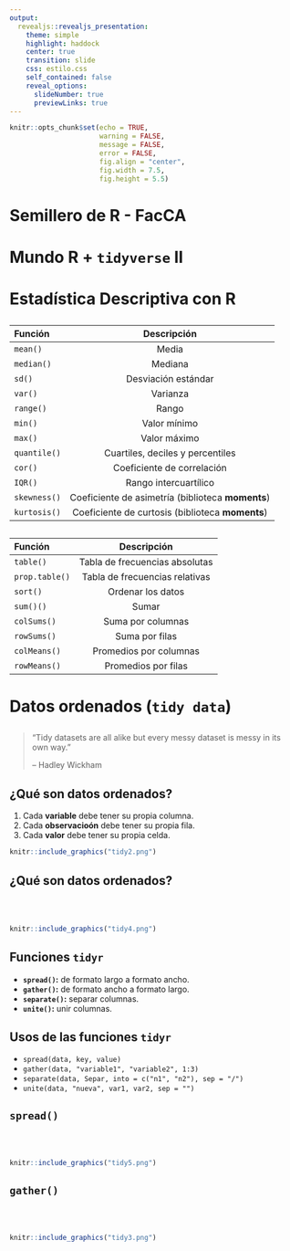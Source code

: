 ```yaml
---
output: 
  revealjs::revealjs_presentation:
    theme: simple
    highlight: haddock
    center: true
    transition: slide
    css: estilo.css
    self_contained: false
    reveal_options:
      slideNumber: true
      previewLinks: true
---
```


```r
knitr::opts_chunk$set(echo = TRUE,
                      warning = FALSE,
                      message = FALSE,
                      error = FALSE,
                      fig.align = "center",
                      fig.width = 7.5,
                      fig.height = 5.5)
```

# Semillero de R - FacCA {data-background="fondo1.png"}

# Mundo R + `tidyverse` II {data-background="fondo_tidy.png"}

# Estadística Descriptiva con R {data-background="lengR.png"}

## {data-background="lengR.png"}

<center>
| Función | Descripción |
| :--- | :----------------: |
| `mean()` | Media |
| `median()` | Mediana |
| `sd()` | Desviación estándar |
| `var()` | Varianza |
| `range()` | Rango |
| `min()` | Valor mínimo |
| `max()` | Valor máximo |
| `quantile()` | Cuartiles, deciles y percentiles |
| `cor()` | Coeficiente de correlación |
| `IQR()` | Rango intercuartílico |
| `skewness()` | Coeficiente de asimetría (biblioteca **moments**) |
| `kurtosis()` | Coeficiente de curtosis (biblioteca **moments**) |
</center>

## {data-background="lengR.png"}

<center>
| Función | Descripción |
| :--- | :----------------: |
| `table()` | Tabla de frecuencias absolutas |
| `prop.table()` | Tabla de frecuencias relativas |
| `sort()` | Ordenar los datos |
| `sum()()` | Sumar |
| `colSums()` | Suma por columnas |
| `rowSums()` | Suma por filas |
| `colMeans()` | Promedios por columnas |
| `rowMeans()` | Promedios por filas |
</center>

# Datos ordenados (`tidy data`) {data-background="fondo_tidy.png"}

## {data-background="fondo_tidy.png"}

>“Tidy datasets are all alike but every messy dataset is messy in its own way.”
>
> – Hadley Wickham

## ¿Qué son datos ordenados? {data-background="fondo_tidy.png"}

  1. Cada **variable** debe tener su propia columna.
  2. Cada **observacioón** debe tener su propia fila.
  3. Cada **valor** debe tener su propia celda.
  
```r
knitr::include_graphics("tidy2.png")
``` 

## ¿Qué son datos ordenados? {data-background="fondo_tidy.png"}
<br>
<br>
```r
knitr::include_graphics("tidy4.png")
```

## Funciones `tidyr` {data-background="fondo_tidy.png"}

  - **`spread()`:** de formato largo a formato ancho.
  - **`gather()`:** de formato ancho a formato largo.
  - **`separate()`:** separar columnas.
  - **`unite()`:** unir columnas.

## Usos de las funciones `tidyr` {data-background="fondo_tidy.png"}

- `spread(data, key, value)`
- `gather(data, "variable1", "variable2", 1:3)`
- `separate(data, Separ, into = c("n1", "n2"), sep = "/")`
- `unite(data, "nueva", var1, var2, sep = "")`

## `spread()` {data-background="fondo_tidy.png"}
<br>
<br>
```r
knitr::include_graphics("tidy5.png")
```  
  
## `gather()` {data-background="fondo_tidy.png"}
<br>
<br>
```r
knitr::include_graphics("tidy3.png")
```
